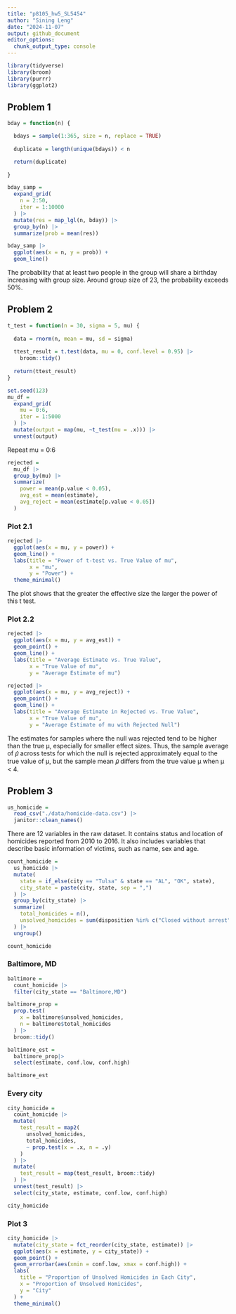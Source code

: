 ```yaml
---
title: "p8105_hw5_SL5454"
author: "Sining Leng"
date: "2024-11-07"
output: github_document
editor_options: 
  chunk_output_type: console
---
```


```r
library(tidyverse)
library(broom)
library(purrr)
library(ggplot2)
```

## Problem 1
```r
bday = function(n) {

  bdays = sample(1:365, size = n, replace = TRUE)
  
  duplicate = length(unique(bdays)) < n

  return(duplicate)
  
}

bday_samp = 
  expand_grid(
    n = 2:50,
    iter = 1:10000
  ) |> 
  mutate(res = map_lgl(n, bday)) |> 
  group_by(n) |> 
  summarize(prob = mean(res))

bday_samp |>
  ggplot(aes(x = n, y = prob)) + 
  geom_line()
```

The probability that at least two people in the group will share a birthday increasing with group size. Around group size of 23, the probability exceeds 50%.


## Problem 2

```r
t_test = function(n = 30, sigma = 5, mu) {
  
  data = rnorm(n, mean = mu, sd = sigma)
  
  ttest_result = t.test(data, mu = 0, conf.level = 0.95) |>
    broom::tidy()
  
  return(ttest_result)
}

set.seed(123)
mu_df = 
  expand_grid(
    mu = 0:6,
    iter = 1:5000
  ) |>
  mutate(output = map(mu, ~t_test(mu = .x))) |>
  unnest(output)

```

Repeat mu = 0:6
```r
rejected =
  mu_df |>
  group_by(mu) |>
  summarize(
    power = mean(p.value < 0.05),
    avg_est = mean(estimate),
    avg_reject = mean(estimate[p.value < 0.05])
  )
```

### Plot 2.1
```r
rejected |>
  ggplot(aes(x = mu, y = power)) +
  geom_line() +
  labs(title = "Power of t-test vs. True Value of mu",
       x = "mu",
       y = "Power") +
  theme_minimal()
```

The plot shows that the greater the effective size the larger the power of this t test.

### Plot 2.2
```r
rejected |>
  ggplot(aes(x = mu, y = avg_est)) +
  geom_point() +
  geom_line() + 
  labs(title = "Average Estimate vs. True Value",
       x = "True Value of mu",
       y = "Average Estimate of mu")

rejected |>
  ggplot(aes(x = mu, y = avg_reject)) +
  geom_point() +
  geom_line() +
  labs(title = "Average Estimate in Rejected vs. True Value",
       x = "True Value of mu",
       y = "Average Estimate of mu with Rejected Null")
``` 
  
The estimates for samples where the null was rejected tend to be higher than the true μ, especially for smaller effect sizes. Thus, the sample average of 𝜇̂ across tests for which the null is rejected approximately equal to the true value of μ, but the sample mean 𝜇̂ differs from the true value μ when μ < 4.


## Problem 3

```r
us_homicide = 
  read_csv("./data/homicide-data.csv") |>
  janitor::clean_names()

```

There are 12 variables in the raw dataset. It contains status and location of homicides reported from 2010 to 2016. It also includes variables that describe basic information of victims, such as name, sex and age.

```r
count_homicide =
  us_homicide |>
  mutate(
    state = if_else(city == "Tulsa" & state == "AL", "OK", state),
    city_state = paste(city, state, sep = ",")
  ) |>
  group_by(city_state) |>
  summarize(
    total_homicides = n(),
    unsolved_homicides = sum(disposition %in% c("Closed without arrest", "Open/No arrest"))
  ) |>
  ungroup()

count_homicide
```

### Baltimore, MD
```r
baltimore = 
  count_homicide |>
  filter(city_state == "Baltimore,MD") 

baltimore_prop =
  prop.test(
    x = baltimore$unsolved_homicides,
    n = baltimore$total_homicides
  ) |>
  broom::tidy() 

baltimore_est =
  baltimore_prop|>
  select(estimate, conf.low, conf.high)

baltimore_est
```

### Every city
```r
city_homicide = 
  count_homicide |>
  mutate(
    test_result = map2(
      unsolved_homicides,
      total_homicides,
      ~ prop.test(x = .x, n = .y)
    )
  ) |>
  mutate(
    test_result = map(test_result, broom::tidy)
  ) |>
  unnest(test_result) |>
  select(city_state, estimate, conf.low, conf.high)

city_homicide
```

### Plot 3
```r
city_homicide |>
  mutate(city_state = fct_reorder(city_state, estimate)) |>
  ggplot(aes(x = estimate, y = city_state)) +
  geom_point() +
  geom_errorbar(aes(xmin = conf.low, xmax = conf.high)) +
  labs(
    title = "Proportion of Unsolved Homicides in Each City",
    x = "Proportion of Unsolved Homicides",
    y = "City"
  ) +
  theme_minimal()

```

